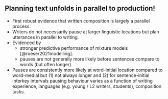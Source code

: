 ## Planning text unfolds in parallel to production!

- First robust evidence that written composition is largely a parallel process.
- Writers do not necessarily pause at larger linguistic locations but plan utterances in parallel to writing.
- Evidenced by 
  - stronger predictive performance of mixture models [@roeser2021modelling].
  - pauses are not generally more likely before sentences compare to words (but often longer).
- Pauses are consistently more likely at word-initial location compared to word-medial but (1) not always longer and (2) for sentence-initial interkey intervals pausing behaviour varies as a function of writing experience, languages (e.g. young / L2 writers, students), composition tasks. 


